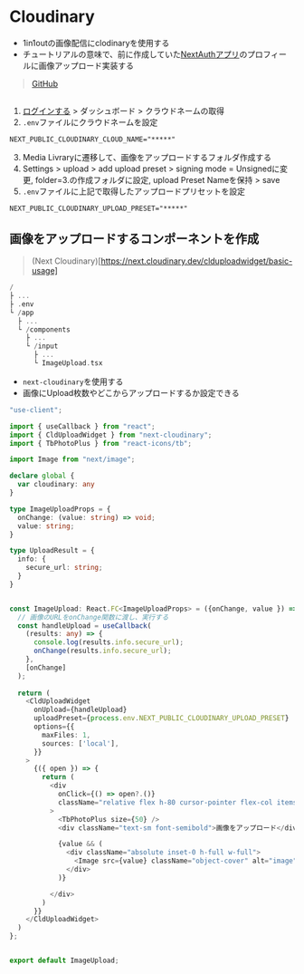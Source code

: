 # Cloudinary
- 1in1outの画像配信にclodinaryを使用する
- チュートリアルの意味で、前に作成していた[NextAuthアプリ](../2023-09/13_PostgreSQL_Docker.mdx)のプロフィールに画像アップロード実装する
> [GitHub](https://github.com/Fumiya-Kito/next_auth)
##
1. [ログインする](https://cloudinary.com/) > ダッシュボード > クラウドネームの取得
2. `.env`ファイルにクラウドネームを設定
```env filename=".env"
NEXT_PUBLIC_CLOUDINARY_CLOUD_NAME="*****"
```
3. Media Livraryに遷移して、画像をアップロードするフォルダ作成する
4. Settings > upload > add upload preset > signing mode = Unsignedに変更, folder=3.の作成フォルダに設定, upload Preset Nameを保持 > save
5. `.env`ファイルに上記で取得したアップロードプリセットを設定
```env filename=".env"
NEXT_PUBLIC_CLOUDINARY_UPLOAD_PRESET="*****"
```



## 画像をアップロードするコンポーネントを作成
> (Next Cloudinary)[https://next.cloudinary.dev/clduploadwidget/basic-usage]
```a filename="dir"
/ 
├ ...
├ .env
└ /app
  ├ ...
  └ /components
    ├ ...
    └ /input
      ├ ...
      └ ImageUpload.tsx
```
- `next-cloudinary`を使用する
- 画像にUpload枚数やどこからアップロードするか設定できる

```ts
"use-client";

import { useCallback } from "react";
import { CldUploadWidget } from "next-cloudinary";
import { TbPhotoPlus } from "react-icons/tb";

import Image from "next/image";

declare global {
  var cloudinary: any
}

type ImageUploadProps = {
  onChange: (value: string) => void;
  value: string;
}

type UploadResult = {
  info: {
    secure_url: string;
  }
}


const ImageUpload: React.FC<ImageUploadProps> = ({onChange, value }) => {
  // 画像のURLをonChange関数に渡し、実行する
  const handleUpload = useCallback(
    (results: any) => {
      console.log(results.info.secure_url);
      onChange(results.info.secure_url);
    }, 
    [onChange]
  );
  
  return (
    <CldUploadWidget
      onUpload={handleUpload}
      uploadPreset={process.env.NEXT_PUBLIC_CLOUDINARY_UPLOAD_PRESET}
      options={{
        maxFiles: 1,
        sources: ['local'],
      }}
    >
      {({ open }) => {
        return (
          <div
            onClick={() => open?.()}
            className="relative flex h-80 cursor-pointer flex-col items-center justify-center"
          >
            <TbPhotoPlus size={50} />
            <div className="text-sm font-semibold">画像をアップロード</div>

            {value && (
              <div className="absolute inset-0 h-full w-full">
                <Image src={value} className="object-cover" alt="image" fill />
              </div>
            )}

          </div>
        )
      }}
    </CldUploadWidget>
  )
};


export default ImageUpload;
```